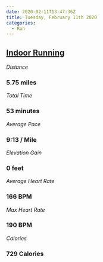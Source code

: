 ```yaml
---
date: 2020-02-11T13:47:36Z
title: Tuesday, February 11th 2020
categories:
  - Run
---
```

## [Indoor Running](https://www.strava.com/activities/3090733796)

_Distance_

### 5.75 miles

_Total Time_

### 53 minutes

_Average Pace_

### 9:13 / Mile

_Elevation Gain_

### 0 feet

_Average Heart Rate_

### 166 BPM

_Max Heart Rate_

### 190 BPM

_Calories_

### 729 Calories